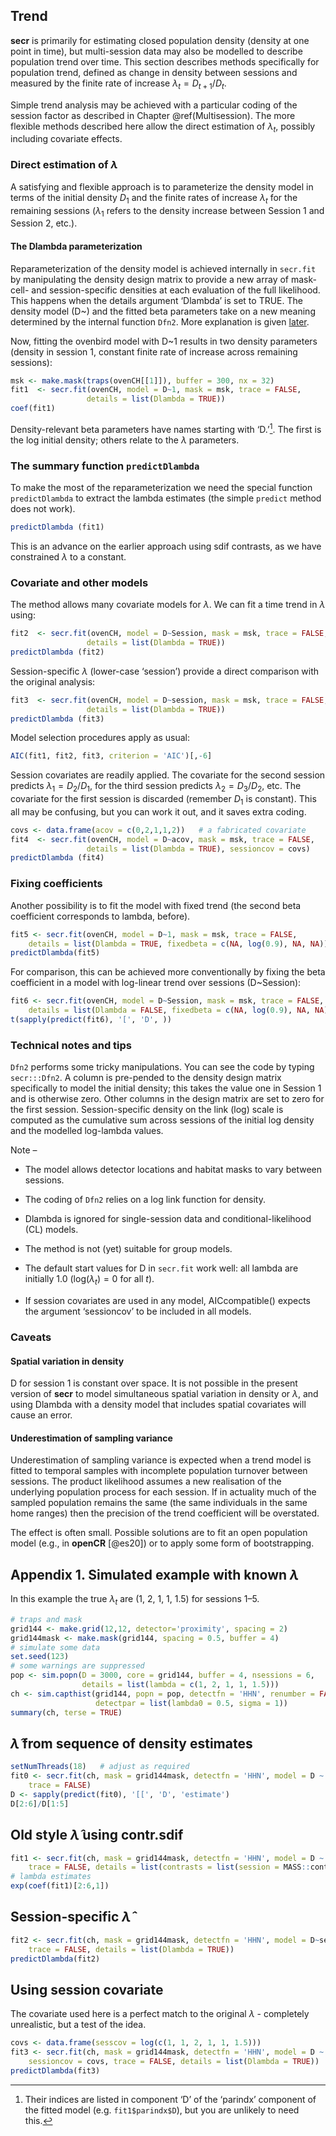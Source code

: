 ## Trend

**secr** is primarily for estimating closed population density (density at one point in time), but multi-session data may also be modelled to describe population trend over time. This section describes methods specifically for population trend, defined as change in density between sessions and measured by the finite rate of increase $\lambda_t = D_{t+1} / D_t$. 

Simple trend analysis may be achieved with a particular coding of the session factor as described in Chapter \@ref(Multisession). The more flexible methods described here allow the direct estimation of $\lambda_t$, possibly including covariate effects. 

### Direct estimation of $\lambda$

A satisfying and flexible approach is to parameterize the density model in terms of the initial density $D_1$ and the finite rates of increase $\lambda_t$ for the remaining sessions ($\lambda_1$ refers to the density increase between Session 1 and Session 2, etc.).

#### The Dlambda parameterization

Reparameterization of the density model is achieved internally in `secr.fit` by manipulating the density design matrix to provide a new array of mask-cell- and session-specific densities at each evaluation of the full likelihood. This happens when the details argument 'Dlambda' is set to TRUE. The density model (D~) and the fitted beta parameters take on a new meaning determined by the internal function `Dfn2`. More explanation is given [later](#Review).

Now, fitting the ovenbird model with D~1 results in two density parameters (density in session 1, constant finite rate of increase across remaining sessions):
```r
msk <- make.mask(traps(ovenCH[[1]]), buffer = 300, nx = 32)
fit1  <- secr.fit(ovenCH, model = D~1, mask = msk, trace = FALSE, 
                 details = list(Dlambda = TRUE))
coef(fit1)
```

Density-relevant beta parameters have names starting with 'D.'[^trend1]. The first is the log initial density; others relate to the $\lambda$ parameters.

[^trend1]: Their indices are listed in component 'D' of the 'parindx' component of the fitted model (e.g. `fit1$parindx$D`), but you are unlikely to need this.

### The summary function `predictDlambda`

To make the most of the reparameterization we need the special function `predictDlambda` to extract the lambda estimates (the simple `predict` method does not work).

```r
predictDlambda (fit1)
```

This is an advance on the earlier approach using sdif contrasts, as we have constrained $\lambda$ to a constant. 

### Covariate and other models

The method allows many covariate models for $\lambda$. We can fit a time trend in $\lambda$ using:

```r
fit2  <- secr.fit(ovenCH, model = D~Session, mask = msk, trace = FALSE, 
                 details = list(Dlambda = TRUE))
predictDlambda (fit2)
```

Session-specific $\lambda$ (lower-case 'session') provide a direct comparison with the original analysis:

```r
fit3  <- secr.fit(ovenCH, model = D~session, mask = msk, trace = FALSE, 
                 details = list(Dlambda = TRUE))
predictDlambda (fit3)
```

Model selection procedures apply as usual:
```r
AIC(fit1, fit2, fit3, criterion = 'AIC')[,-6]
```

Session covariates are readily applied. The covariate for the second session predicts $\lambda_1 = D_2/D_1$, for the third session predicts $\lambda_2 = D_3/D_2$, etc. The covariate for the first session is discarded (remember $D_1$ is constant). This all may be confusing, but you can work it out, and it saves extra coding.

```r
covs <- data.frame(acov = c(0,2,1,1,2))   # a fabricated covariate
fit4  <- secr.fit(ovenCH, model = D~acov, mask = msk, trace = FALSE, 
                 details = list(Dlambda = TRUE), sessioncov = covs)
predictDlambda (fit4)
```

### Fixing coefficients

Another possibility is to fit the model with fixed trend (the second beta 
coefficient corresponds to lambda, before). 

```r
fit5 <- secr.fit(ovenCH, model = D~1, mask = msk, trace = FALSE,
    details = list(Dlambda = TRUE, fixedbeta = c(NA, log(0.9), NA, NA)))
predictDlambda(fit5)
```

For comparison, this can be achieved more conventionally by fixing the 
beta coefficient in a model with log-linear trend over sessions (D~Session):

```r
fit6 <- secr.fit(ovenCH, model = D~Session, mask = msk, trace = FALSE,
    details = list(Dlambda = FALSE, fixedbeta = c(NA, log(0.9), NA, NA)))
t(sapply(predict(fit6), '[', 'D', ))
```

### Technical notes and tips {#Review}

`Dfn2` performs some tricky manipulations. You can see the code by typing `secr:::Dfn2`. A column is pre-pended to the density design matrix specifically to model the initial density; this takes the value one in Session 1 and is otherwise zero. Other columns in the design matrix are set to zero for the first session. Session-specific density on the link (log) scale is computed as the cumulative sum across sessions of the initial log density and the modelled log-lambda values.

Note --

* The model allows detector locations and habitat masks to vary between sessions.

* The coding of `Dfn2` relies on a log link function for density.

* Dlambda is ignored for single-session data and conditional-likelihood (CL) models.

* The method is not (yet) suitable for group models.

* The default start values for D in `secr.fit` work well: all lambda are initially 1.0 ($\mbox{log}(\lambda_t) = 0$ for all $t$).

* If session covariates are used in any model, AICcompatible() expects the argument 'sessioncov' to be included in all models.

### Caveats

#### Spatial variation in density

D for session 1 is constant over space. It is not possible in the present version of **secr** to model simultaneous spatial variation in density or $\lambda$, and using Dlambda with a density model that includes spatial covariates will cause an error.

#### Underestimation of sampling variance

Underestimation of sampling variance is expected when a trend model is fitted to temporal samples with incomplete population turnover between sessions. The product likelihood assumes a new realisation of the underlying population process for each session. If in actuality much of the sampled population remains the same (the same individuals in the same home ranges) then the precision of the trend coefficient will be overstated. 

The effect is often small. Possible solutions are to fit an open population model (e.g., in **openCR** [@es20]) or to apply some form of bootstrapping.

## Appendix 1. Simulated example with known $\lambda$  {#Appendix2}

In this example the true $\lambda_t$ are (1, 2, 1, 1, 1.5) for sessions 1--5.

```r
# traps and mask
grid144 <- make.grid(12,12, detector='proximity', spacing = 2)
grid144mask <- make.mask(grid144, spacing = 0.5, buffer = 4)
# simulate some data
set.seed(123)
# some warnings are suppressed
pop <- sim.popn(D = 3000, core = grid144, buffer = 4, nsessions = 6, 
                details = list(lambda = c(1, 2, 1, 1, 1.5)))
ch <- sim.capthist(grid144, popn = pop, detectfn = 'HHN', renumber = FALSE,
                   detectpar = list(lambda0 = 0.5, sigma = 1))
summary(ch, terse = TRUE)
```

## $\hat \lambda$ from sequence of density estimates

```r
setNumThreads(18)   # adjust as required
fit0 <- secr.fit(ch, mask = grid144mask, detectfn = 'HHN', model = D ~ session, 
    trace = FALSE)
D <- sapply(predict(fit0), '[[', 'D', 'estimate')
D[2:6]/D[1:5]
```

## Old style $\hat \lambda$ using contr.sdif

```r
fit1 <- secr.fit(ch, mask = grid144mask, detectfn = 'HHN', model = D ~ session, 
    trace = FALSE, details = list(contrasts = list(session = MASS::contr.sdif)))
# lambda estimates
exp(coef(fit1)[2:6,1])
```

## Session-specific $\hat \lambda$

```r
fit2 <- secr.fit(ch, mask = grid144mask, detectfn = 'HHN', model = D~session, 
    trace = FALSE, details = list(Dlambda = TRUE))
predictDlambda(fit2)
```

## Using session covariate

The covariate used here is a perfect match to the original $\lambda$ - 
completely unrealistic, but a test of the idea. 

```r
covs <- data.frame(sesscov = log(c(1, 1, 2, 1, 1, 1.5)))
fit3 <- secr.fit(ch, mask = grid144mask, detectfn = 'HHN', model = D ~ sesscov,
    sessioncov = covs, trace = FALSE, details = list(Dlambda = TRUE))
predictDlambda(fit3)
```
